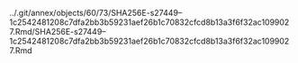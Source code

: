 ../.git/annex/objects/60/73/SHA256E-s27449--1c2542481208c7dfa2bb3b59231aef26b1c70832cfcd8b13a3f6f32ac1099027.Rmd/SHA256E-s27449--1c2542481208c7dfa2bb3b59231aef26b1c70832cfcd8b13a3f6f32ac1099027.Rmd